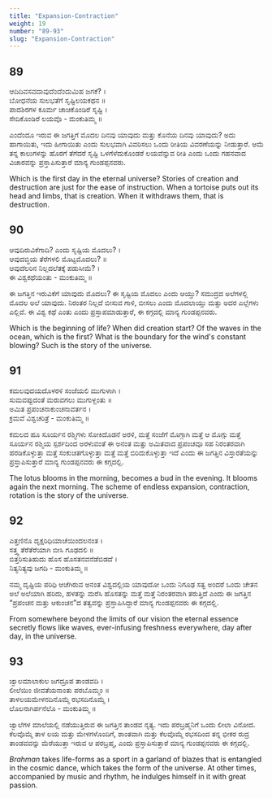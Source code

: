 ```yaml
---
title: "Expansion-Contraction"
weight: 19
number: "89-93"
slug: "Expansion-Contraction"
---
```


## 89
ಆದಿದಿವಸವದಾವುದೆಂದೆಂದುಮಿಹ ಜಗಕೆ? ।  
ಬೋಧನೆಯ ಸುಲಭತೆಗೆ ಸೃಷ್ಟಿಲಯಕಥನ ॥  
ಪಾದಶಿರಗಳ ಕೂರ್ಮ ಚಾಚಿಕೊಂಡಿರೆ ಸೃಷ್ಟಿ ।  
ಸೇದಿಕೊಂಡಿರೆ ಲಯವೊ - ಮಂಕುತಿಮ್ಮ ॥
        
ಎಂದೆಂದೂ ಇರುವ ಈ ಜಗತ್ತಿಗೆ ಮೊದಲ ದಿನವು ಯಾವುದು ಮತ್ತು ಕೊನೆಯ ದಿನವು ಯಾವುದು? ಅದು ಹಾಗಾಯಿತು, ಇದು ಹೀಗಾಯಿತು ಎಂದು ಸುಲಭವಾಗಿ ವಿವರಿಸಲು ಒಂದು ರೀತಿಯ ವಿವರಣೆಯನ್ನು ನೀಡುತ್ತಾರೆ. ಆಮೆ ತನ್ನ ಕಾಲುಗಳನ್ನು ಹೊರಗೆ ತೆಗೆದರೆ ಸೃಷ್ಟಿ ಒಳಗೆಳೆದುಕೊಂಡರೆ ಲಯವೆನ್ನುವ ರೀತಿ ಎಂದು ಒಂದು ಗಹನವಾದ ವಿಚಾರವನ್ನು ಪ್ರಸ್ತಾಪಿಸುತ್ತಾರೆ ಮಾನ್ಯ ಗುಂಡಪ್ಪನವರು.

Which is the first day in the eternal universe? Stories of creation and destruction are just for the ease of instruction. When a tortoise puts out its head and limbs, that is creation. When it withdraws them, that is destruction.

## 90
ಆವುದಿರುವಿಕೆಗಾದಿ? ಎಂದು ಸೃಷ್ಟಿಯ ಮೊದಲು? ।  
ಆವುದಬ್ಧಿಯ ತೆರೆಗಳಲಿ ಮೊಟ್ಟಮೊದಲು? ॥  
ಆವುದೆಲರಿನ ನಿಲ್ಲದಲೆತಕ್ಕೆ ಪಡುಸೀಮೆ? ।  
ಈ ವಿಶ್ವಕಥೆಯಂತು - ಮಂಕುತಿಮ್ಮ ॥

ಈ ಜಗತ್ತಿನ ಇರುವಿಕೆಗೆ ಯಾವುದು ಮೊದಲು? ಈ ಸೃಷ್ಟಿಯ ಮೊದಲು ಎಂದು ಆಯ್ತು? ಸಮುದ್ರದ ಅಲೆಗಳಲ್ಲಿ ಮೊದಲ ಅಲೆ ಯಾವುದು. ನಿರಂತರ ನಿಲ್ಲದೆ ಬೀಸುವ ಗಾಳಿ, ಬೀಸಲು ಎಂದು ಮೊದಲಾಯ್ತು ಮತ್ತು ಅದರ ಎಲ್ಲೆಗಳು ಎಲ್ಲಿವೆ. ಈ ವಿಶ್ವ ಕಥೆ ಎಂತು ಎಂದು ಪ್ರಸ್ತಾಪಮಾಡುತ್ತಾರೆ, ಈ ಕಗ್ಗದಲ್ಲಿ ಮಾನ್ಯ ಗುಂಡಪ್ಪನವರು.

Which is the beginning of life? When did creation start? Of the waves in the ocean, which is the first? What is the boundary for the wind's constant blowing? Such is the story of the universe.

## 91
ಕಮಲವುದಯದೊಳರಳಿ ಸಂಜೆಯಲಿ ಮುಗುಳಾಗಿ ।  
ಸುಮವಪ್ಪುದಂತೆ ಮರುವಗಲು ಮುಗುಳ್ದಂತು ॥  
ಅಮಿತ ಪ್ರಪಂಚನಾಕುಂಚನಾವರ್ತನ ।  
ಕ್ರಮವೆ ವಿಶ್ವಚರಿತ್ರೆ - ಮಂಕುತಿಮ್ಮ ॥

ಕಮಲದ ಹೂ ಸೂರ್ಯನ ರಶ್ಮಿಗಳು ಸೋಕಿದೊಡನೆ ಅರಳಿ, ಮತ್ತೆ ಸಂಜೆಗೆ ಮೊಗ್ಗಾಗಿ ಮತ್ತೆ ಆ ಮೊಗ್ಗು ಮತ್ತೆ ಸೂರ್ಯನ ರಶ್ಮಿಯ ಸ್ಪರ್ಶದಿಂದ ಅರಳುವಂತೆ ಈ ಅನಂತ ಮತ್ತು ಅಮಿತವಾದ ಪ್ರಪಂಚವೂ ಸಹ ನಿರಂತರವಾಗಿ ಹರಡಿಕೊಳ್ಳುತ್ತಾ ಮತ್ತೆ ಸಂಕುಚಿತಗೊಳ್ಳುತ್ತಾ ಮತ್ತೆ ಮತ್ತೆ ಬಿರಿದುಕೊಳ್ಳುತ್ತಾ ಇದೆ ಎಂದು ಈ ಜಗತ್ತಿನ ವಿಸ್ತಾರತೆಯನ್ನು ಪ್ರಸ್ತಾಪಿಸುತ್ತಾರೆ ಮಾನ್ಯ ಗುಂಡಪ್ಪನವರು ಈ ಕಗ್ಗದಲ್ಲಿ.

The lotus blooms in the morning, becomes a bud in the evening. It blooms again the next morning. The scheme of endless expansion, contraction, rotation is the story of the universe.

## 92
ಎತ್ತಣಿನೊ ದೃಕ್ಷರಿಧಿಯಾಚೆಯಿಂದಲನಂತ ।  
ಸತ್ತ್ವ ತೆರೆತೆರೆಯಾಗಿ ಬೀಸಿ ಗೂಢದಲಿ ॥  
ಬಿತ್ತರಿಸುತಿಹುದು ಹೊಸ ಹೊಸತನವನೆಡೆಬಿಡದೆ ।  
ನಿತ್ಯನಿತ್ಯವು ಜಗದಿ - ಮಂಕುತಿಮ್ಮ ॥

ನಮ್ಮ ದೃಷ್ಟಿಯ ಪರಿಧಿ ಆಚೆಗಿರುವ ಅನಂತ ವಿಶ್ವದಲ್ಲಿಯ ಯಾವುದೋ ಒಂದು ನಿಗೂಢ ಸತ್ವ ಅಂದರೆ ಒಂದು ಚೇತನ ಅಲೆ ಅಲೆಯಾಗಿ ಹರಿದು, ಹಳತನ್ನು ಮರೆಸಿ ಹೊಸತನ್ನು ಮತ್ತೆ ಮತ್ತೆ ನಿರಂತರವಾಗಿ ತರುತ್ತಿದೆ ಎಂದು ಈ ಜಗತ್ತಿನ “ಪ್ರಪಂಚನ ಮತ್ತು ಆಕುಂಚನ”ದ ತತ್ವವನ್ನು ಪ್ರಸ್ತಾಪಿಸಿದ್ದಾರೆ ಮಾನ್ಯ ಗುಂಡಪ್ಪನವರು ಈ ಕಗ್ಗದಲ್ಲಿ.

From somewhere beyond the limits of our vision the eternal essence secretly flows like waves, ever-infusing freshness everywhere, day after day, in the universe.

## 93
ಜ್ವಾಲಮಾಲಾಕುಲ ಜಗದ್ರೂಪ ತಾಂಡವದಿ ।  
ಲೀಲೆಯಿಂ ಜೀವತೆಯನಾಂತು ಪರಬೊಮ್ಮಂ ॥  
ತಾಳಲಯಮೇಳನದಿನೊಮ್ಮೆ ರಭಸದಿನೊಮ್ಮೆ ।  
ಲೊಲನಾಗಿರ್ಪನೆಲೊ - ಮಂಕುತಿಮ್ಮ ॥

ಜ್ವಾಲೆಗಳ ಮಾಲೆಯಲ್ಲಿ ನಡೆಯುತ್ತಿರುವ ಈ ಜಗತ್ತಿನ ತಾಂಡವ ನೃತ್ಯ. ಇದು ಪರಬ್ರಹ್ಮನಿಗೆ ಒಂದು ಲೀಲಾ ವಿನೋದ. ಕೆಲವೊಮ್ಮೆ ತಾಳ ಲಯ ಮತ್ತು ಮೇಳಗಳೊಂದಿಗೆ, ಶಾಂತವಾಗಿ ಮತ್ತು ಕೆಲವೊಮ್ಮೆ ರಭಸದಿಂದ ತನ್ನ ಭೀಕರ ರುದ್ರ ತಾಂಡವವನ್ನು ಮೆರೆಯುತ್ತಾ ಇರುವ ಆ ಪರಬ್ರಹ್ಮ, ಎಂದು ಪ್ರಸ್ತಾಪಿಸುತ್ತಾರೆ ಮಾನ್ಯ ಗುಂಡಪ್ಪನವರು ಈ ಕಗ್ಗದಲ್ಲಿ.

*Brahman* takes life-forms as a sport in a garland of blazes that is entangled in the cosmic dance, which takes the form of the universe. At other times, accompanied by music and rhythm, he indulges himself in it with great passion.
